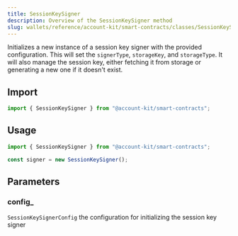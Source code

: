 ```yaml
---
title: SessionKeySigner
description: Overview of the SessionKeySigner method
slug: wallets/reference/account-kit/smart-contracts/classes/SessionKeySigner/constructor
---
```




Initializes a new instance of a session key signer with the provided configuration. This will set the `signerType`, `storageKey`, and `storageType`. It will also manage the session key, either fetching it from storage or generating a new one if it doesn't exist.

## Import

```ts
import { SessionKeySigner } from "@account-kit/smart-contracts";
```

## Usage

```ts
import { SessionKeySigner } from "@account-kit/smart-contracts";

const signer = new SessionKeySigner();
```

## Parameters

### config\_

`SessionKeySignerConfig`
the configuration for initializing the session key signer
